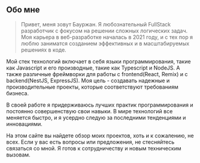 ## Обо мне

> Привет, меня зовут Бауржан. Я любознательный FullStack разработчик с фокусом на решении сложных логических задач. Моя карьера в веб-разработке началась в 2021 году, и с тех пор я люблю заниматся созданием эффективных и в масштабируемых решениях в коде.



Мой стек технологий включает в себя языки программирования, такие как Javascript и его производные, такие как Typescript и NodeJS. А также различные фреймворки для работы с frontend(React, Remix) и с backend(NestJS, ExpressJS). Моя цель - создавать надежные и производительные проекты, которые соответствуют требованиям бизнеса.

В своей работе я придерживаюсь лучших практик программирования и постоянно совершенствую свои навыки. В мире технологий все меняется быстро, и я усердно следую за последними тенденциями и инновациями.

На этом сайте вы найдете обзор моих проектов, хоть и к сожалению, не всех. Если у вас есть вопросы или предложения, не стесняйтесь связаться со мной. Я готов к сотрудничеству и новым техническим вызовам.
